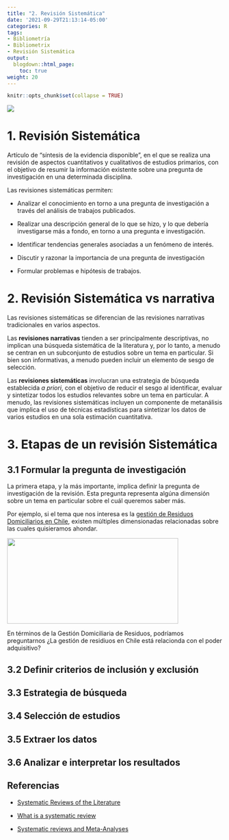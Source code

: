 ```yaml
---
title: "2. Revisión Sistemática"
date: '2021-09-29T21:13:14-05:00'
categories: R
tags:
- Bibliometría
- Bibliometrix
- Revisión Sistemática
output:
  blogdown::html_page:
    toc: true
weight: 20
---
```

```r
knitr::opts_chunk$set(collapse = TRUE)
```

![](/courses/bibliometrix/02_Revision_files/SR.png)

# 1. Revisión Sistemática
Artículo de “síntesis de la evidencia disponible”, en el que se realiza una revisión de aspectos cuantitativos y cualitativos de estudios primarios, con el objetivo de resumir la información existente sobre una pregunta de investigación en una determinada disciplina.


Las revisiones sistemáticas permiten:

* Analizar el conocimiento en torno a una pregunta de investigación a través del análisis de trabajos publicados.

* Realizar una descripción general de lo que se hizo, y lo que debería investigarse más a fondo, en torno a una pregunta e investigación. 

* Identificar tendencias generales asociadas a un fenómeno de interés.

* Discutir y razonar la importancia de una pregunta de investigación

* Formular problemas e hipótesis de trabajos. 

# 2. Revisión Sistemática vs narrativa
Las revisiones sistemáticas se diferencian de las revisiones narrativas tradicionales en varios aspectos. 

Las **revisiones narrativas** tienden a ser principalmente descriptivas, no implican una búsqueda sistemática de la literatura y, por lo tanto, a menudo se centran en un subconjunto de estudios sobre un tema en particular. Si bien son informativas, a menudo pueden incluir un elemento de sesgo de selección. 

Las **revisiones sistemáticas** involucran una estrategia de búsqueda establecida  *a priori*, con el objetivo de reducir el sesgo al identificar, evaluar y sintetizar todos los estudios relevantes sobre un tema en particular. A menudo, las revisiones sistemáticas incluyen un componente de metanálisis que implica el uso de técnicas estadísticas para sintetizar los datos de varios estudios en una sola estimación cuantitativa.

# 3. Etapas de un revisión Sistemática

## 3.1 Formular la pregunta de investigación
La primera etapa, y la más importante, implica definir la pregunta de investigación de la revisión. Esta pregunta representa algúna dimensión sobre un tema en particular sobre el cuál queremos saber más.

Por ejemplo, si el tema que nos interesa es la [gestión de Residuos Domiciliarios en Chile](https://www.cepal.org/es/publicaciones/40407-guia-general-la-gestion-residuos-solidos-domiciliarios), existen múltiples dimensionadas relacionadas sobre las cuales quisieramos ahondar.


![](/courses/bibliometrix/02_Revision_files/preview_384592.png){width=400px height=200px}


En términos de la Gestión Domiciliaria de Residuos, podríamos preguntarnos ¿La gestión de residiuos en Chile está relacionda con el poder adquisitivo?


## 3.2 Definir criterios de inclusión y exclusión

## 3.3 Estrategia de búsqueda

## 3.4 Selección de estudios

## 3.5 Extraer los datos

## 3.6 Analizar e interpretar los resultados



## Referencias

* [Systematic Reviews of the Literature](https://www.elsevier.es/pt-revista-cirugia-espanola-english-edition--436-articulo-systematic-reviews-literature-what-should-S2173507713000914)

* [What is a systematic review](https://ebn.bmj.com/content/14/3/64)

* [Systematic reviews and Meta-Analyses](https://www.ncbi.nlm.nih.gov/pmc/articles/PMC3024725/)